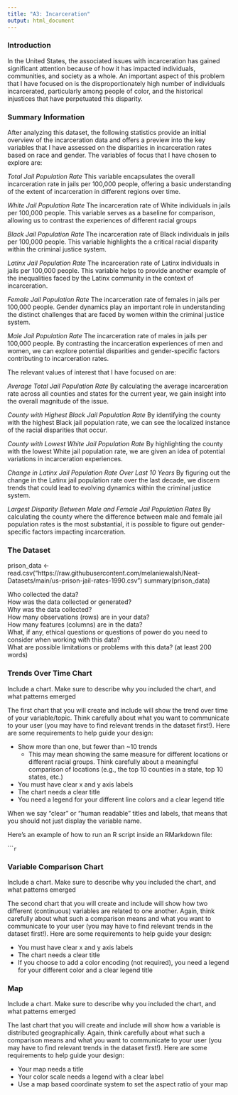 ```yaml
---
title: "A3: Incarceration"
output: html_document
---
```


### Introduction

In the United States, the associated issues with incarceration has gained significant attention because of how it has impacted individuals, communities, and society as a whole. An important aspect of this problem that I have focused on is the disproportionately high number of individuals incarcerated, particularly among people of color, and the historical injustices that have perpetuated this disparity. 

### Summary Information

After analyzing this dataset, the following statistics provide an initial overview of the incarceration data and offers a preview into the key variables that I have assessed on the disparities in incarceration rates based on race and gender. The variables of focus that I have chosen to explore are:

*Total Jail Population Rate*
This variable encapsulates the overall incarceration rate in jails per 100,000 people, offering a basic understanding of the extent of incarceration in different regions over time.

*White Jail Population Rate*
The incarceration rate of White individuals in jails per 100,000 people. This variable serves as a baseline for comparison, allowing us to contrast the experiences of different racial groups

*Black Jail Population Rate*
The incarceration rate of Black individuals in jails per 100,000 people. This variable highlights the a critical racial disparity within the criminal justice system.

*Latinx Jail Population Rate*
The incarceration rate of Latinx individuals in jails per 100,000 people. This variable helps to provide another example of the inequalities faced by the Latinx community in the context of incarceration.

*Female Jail Population Rate*
The incarceration rate of females in jails per 100,000 people. Gender dynamics play an important role in understanding the distinct challenges that are faced by women within the criminal justice system.

*Male Jail Population Rate*
The incarceration rate of males in jails per 100,000 people. By contrasting the incarceration experiences of men and women, we can explore potential disparities and gender-specific factors contributing to incarceration rates.

The relevant values of interest that I have focused on are:

*Average Total Jail Population Rate* 
By calculating the average incarceration rate across all counties and states for the current year, we gain insight into the overall magnitude of the issue.

*County with Highest Black Jail Population Rate* 
By identifying the county with the highest Black jail population rate, we can see the localized instance of the racial disparities that occur.

*County with Lowest White Jail Population Rate*
By highlighting the county with the lowest White jail population rate, we are given an idea of potential variations in incarceration experiences.

*Change in Latinx Jail Population Rate Over Last 10 Years*
By figuring out the change in the Latinx jail population rate over the last decade, we discern trends that could lead to evolving dynamics within the criminal justice system.

*Largest Disparity Between Male and Female Jail Population Rates*
By calculating the county where the difference between male and female jail population rates is the most substantial, it is possible to figure out gender-specific factors impacting incarceration.


### The Dataset

prison_data <- read.csv("https://raw.githubusercontent.com/melaniewalsh/Neat-Datasets/main/us-prison-jail-rates-1990.csv")
summary(prison_data)

Who collected the data?  
How was the data collected or generated?  
Why was the data collected?  
How many observations (rows) are in your data?  
How many features (columns) are in the data?  
What, if any, ethical questions or questions of power do you need to consider when working with this data?  
What are possible limitations or problems with this data?   (at least 200 words)


### Trends Over Time Chart

Include a chart. Make sure to describe why you included the chart, and what patterns emerged

The first chart that you will create and include will show the trend over time of your variable/topic. Think carefully about what you want to communicate to your user (you may have to find relevant trends in the dataset first!). Here are some requirements to help guide your design:

- Show more than one, but fewer than ~10 trends
  - This may mean showing the same measure for different locations or different racial groups. Think carefully about a meaningful comparison of locations (e.g., the top 10 counties in a state, top 10 states, etc.)
- You must have clear x and y axis labels
- The chart needs a clear title 
- You need a legend for your different line colors and a clear legend title

When we say "clear" or "human readable" titles and labels, that means that you should not just display the variable name.

Here's an example of how to run an R script inside an RMarkdown file:

``````r
```

### Variable Comparison Chart

Include a chart. Make sure to describe why you included the chart, and what patterns emerged

The second chart that you will create and include will show how two different (continuous) variables are related to one another. Again, think carefully about what such a comparison means and what you want to communicate to your user (you may have to find relevant trends in the dataset first!). Here are some requirements to help guide your design:

- You must have clear x and y axis labels
- The chart needs a clear title 
- If you choose to add a color encoding (not required), you need a legend for your different color and a clear legend title

### Map

Include a chart. Make sure to describe why you included the chart, and what patterns emerged

The last chart that you will create and include will show how a variable is distributed geographically. Again, think carefully about what such a comparison means and what you want to communicate to your user (you may have to find relevant trends in the dataset first!). Here are some requirements to help guide your design:

- Your map needs a title
- Your color scale needs a legend with a clear label
- Use a map based coordinate system to set the aspect ratio of your map

